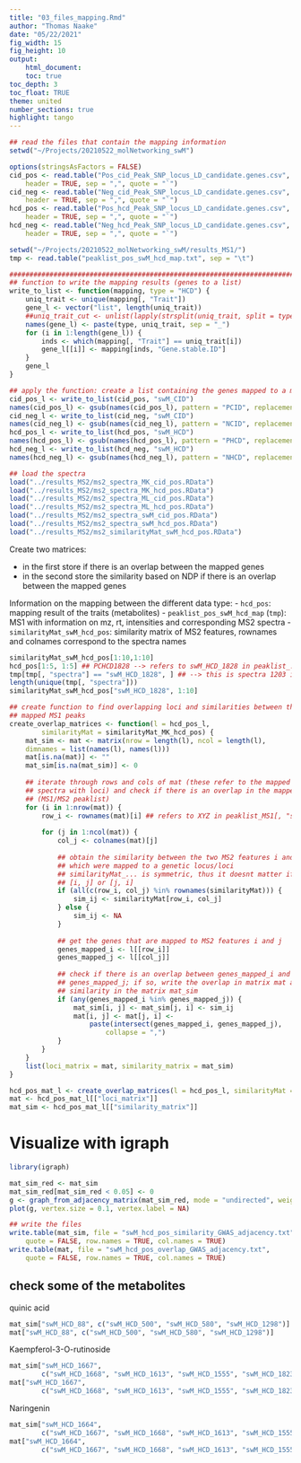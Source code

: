 ```yaml
---
title: "03_files_mapping.Rmd"
author: "Thomas Naake"
date: "05/22/2021"
fig_width: 15
fig_height: 10
output:
    html_document:
    toc: true
toc_depth: 3
toc_float: TRUE
theme: united
number_sections: true
highlight: tango
---
```



```r
## read the files that contain the mapping information
setwd("~/Projects/20210522_molNetworking_swM")

options(stringsAsFactors = FALSE)
cid_pos <- read.table("Pos_cid_Peak_SNP_locus_LD_candidate.genes.csv", 
    header = TRUE, sep = ",", quote = "`")
cid_neg <- read.table("Neg_cid_Peak_SNP_locus_LD_candidate.genes.csv", 
    header = TRUE, sep = ",", quote = "`")
hcd_pos <- read.table("Pos_hcd_Peak_SNP_locus_LD_candidate.genes.csv", 
    header = TRUE, sep = ",", quote = "`")
hcd_neg <- read.table("Neg_hcd_Peak_SNP_locus_LD_candidate.genes.csv", 
    header = TRUE, sep = ",", quote = "`")

setwd("~/Projects/20210522_molNetworking_swM/results_MS1/")
tmp <- read.table("peaklist_pos_swM_hcd_map.txt", sep = "\t")
```

```r
################################################################################
## function to write the mapping results (genes to a list)
write_to_list <- function(mapping, type = "HCD") {
    uniq_trait <- unique(mapping[, "Trait"])
    gene_l <- vector("list", length(uniq_trait))
    ##uniq_trait_cut <- unlist(lapply(strsplit(uniq_trait, split = type), "[", 2))
    names(gene_l) <- paste(type, uniq_trait, sep = "_")
    for (i in 1:length(gene_l)) {
        inds <- which(mapping[, "Trait"] == uniq_trait[i])
        gene_l[[i]] <- mapping[inds, "Gene.stable.ID"]
    }
    gene_l
}
```

```r
## apply the function: create a list containing the genes mapped to a metabolite
cid_pos_l <- write_to_list(cid_pos, "swM_CID")
names(cid_pos_l) <- gsub(names(cid_pos_l), pattern = "PCID", replacement = "")
cid_neg_l <- write_to_list(cid_neg, "swM_CID")
names(cid_neg_l) <- gsub(names(cid_neg_l), pattern = "NCID", replacement = "")
hcd_pos_l <- write_to_list(hcd_pos, "swM_HCD")
names(hcd_pos_l) <- gsub(names(hcd_pos_l), pattern = "PHCD", replacement = "")
hcd_neg_l <- write_to_list(hcd_neg, "swM_HCD")
names(hcd_neg_l) <- gsub(names(hcd_neg_l), pattern = "NHCD", replacement = "")

## load the spectra
load("../results_MS2/ms2_spectra_MK_cid_pos.RData")
load("../results_MS2/ms2_spectra_MK_hcd_pos.RData")
load("../results_MS2/ms2_spectra_ML_cid_pos.RData")
load("../results_MS2/ms2_spectra_ML_hcd_pos.RData")
load("../results_MS2/ms2_spectra_swM_cid_pos.RData")
load("../results_MS2/ms2_spectra_swM_hcd_pos.RData")
load("../results_MS2/ms2_similarityMat_swM_hcd_pos.RData")
```

Create two matrices: 

- in the first store if there is an overlap between the mapped genes
- in the second store the similarity based on NDP if there is an overlap 
   between the mapped genes


Information on the mapping between the different data type:
 - `hcd_pos`: mapping result of the traits (metabolites)
 - `peaklist_pos_swM_hcd_map` (`tmp`): MS1 with information on mz, rt, intensities 
      and corresponding MS2 spectra
 - `similarityMat_swM_hcd_pos`: similarity matrix of MS2 features, rownames and 
    colnames correspond to the spectra names

```r
similarityMat_swM_hcd_pos[1:10,1:10]
hcd_pos[1:5, 1:5] ## PCHCD1828 --> refers to swM_HCD_1828 in peaklist_...[, "spectra"] (tmp)
tmp[tmp[, "spectra"] == "swM_HCD_1828", ] ## --> this is spectra 1203 in similarityMat
length(unique(tmp[, "spectra"]))
similarityMat_swM_hcd_pos["swM_HCD_1828", 1:10]
```

```r
## create function to find overlapping loci and similarities between the
## mapped MS1 peaks
create_overlap_matrices <- function(l = hcd_pos_l, 
        similarityMat = similarityMat_MK_hcd_pos) {
    mat_sim <- mat <- matrix(nrow = length(l), ncol = length(l), 
    dimnames = list(names(l), names(l)))
    mat[is.na(mat)] <- ""
    mat_sim[is.na(mat_sim)] <- 0
    
    ## iterate through rows and cols of mat (these refer to the mapped MS1 
    ## spectra with loci) and check if there is an overlap in the mapped genes
    ## (MS1/MS2 peaklist)
    for (i in 1:nrow(mat)) {
        row_i <- rownames(mat)[i] ## refers to XYZ in peaklist_MS1[, "spectra"]
    
        for (j in 1:ncol(mat)) {
            col_j <- colnames(mat)[j]
        
            ## obtain the similarity between the two MS2 features i and j, 
            ## which were mapped to a genetic locus/loci
            ## similarityMat_... is symmetric, thus it doesnt matter if to take 
            ## [i, j] or [j, i]
            if (all(c(row_i, col_j) %in% rownames(similarityMat))) {
                sim_ij <- similarityMat[row_i, col_j]
            } else {
                sim_ij <- NA
            }
        
            ## get the genes that are mapped to MS2 features i and j
            genes_mapped_i <- l[[row_i]]
            genes_mapped_j <- l[[col_j]]
        
            ## check if there is an overlap between genes_mapped_i and 
            ## genes_mapped_j; if so, write the overlap in matrix mat and the 
            ## similarity in the matrix mat_sim
            if (any(genes_mapped_i %in% genes_mapped_j)) {
                mat_sim[i, j] <- mat_sim[j, i] <- sim_ij
                mat[i, j] <- mat[j, i] <- 
                    paste(intersect(genes_mapped_i, genes_mapped_j), 
                        collapse = ",")
            }
        }
    }
    list(loci_matrix = mat, similarity_matrix = mat_sim)
}

hcd_pos_mat_l <- create_overlap_matrices(l = hcd_pos_l, similarityMat = similarityMat_swM_hcd_pos)
mat <- hcd_pos_mat_l[["loci_matrix"]]
mat_sim <- hcd_pos_mat_l[["similarity_matrix"]]

```


# Visualize with igraph
```r
library(igraph)

mat_sim_red <- mat_sim
mat_sim_red[mat_sim_red < 0.05] <- 0
g <- graph_from_adjacency_matrix(mat_sim_red, mode = "undirected", weighted = TRUE, diag = FALSE)
plot(g, vertex.size = 0.1, vertex.label = NA)

## write the files 
write.table(mat_sim, file = "swM_hcd_pos_similarity_GWAS_adjacency.txt", 
    quote = FALSE, row.names = TRUE, col.names = TRUE)
write.table(mat, file = "swM_hcd_pos_overlap_GWAS_adjacency.txt", 
    quote = FALSE, row.names = TRUE, col.names = TRUE)
```

## check some of the metabolites

quinic acid
```r
mat_sim["swM_HCD_88", c("swM_HCD_500", "swM_HCD_580", "swM_HCD_1298")]
mat["swM_HCD_88", c("swM_HCD_500", "swM_HCD_580", "swM_HCD_1298")]
```

Kaempferol-3-O-rutinoside
```r
mat_sim["swM_HCD_1667", 
        c("swM_HCD_1668", "swM_HCD_1613", "swM_HCD_1555", "swM_HCD_1823")]
mat["swM_HCD_1667", 
        c("swM_HCD_1668", "swM_HCD_1613", "swM_HCD_1555", "swM_HCD_1823")]
```

Naringenin
```r
mat_sim["swM_HCD_1664", 
        c("swM_HCD_1667", "swM_HCD_1668", "swM_HCD_1613", "swM_HCD_1555", "swM_HCD_1823")]
mat["swM_HCD_1664", 
        c("swM_HCD_1667", "swM_HCD_1668", "swM_HCD_1613", "swM_HCD_1555", "swM_HCD_1823")]

```